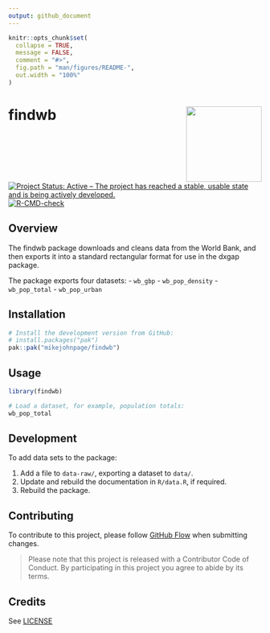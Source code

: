 ```yaml
---
output: github_document
---
```


<!-- README.md is generated from README.Rmd. Please edit that file -->

```r
knitr::opts_chunk$set(
  collapse = TRUE,
  message = FALSE,
  comment = "#>",
  fig.path = "man/figures/README-",
  out.width = "100%"
)
```

# findwb <img src='man/figures/logo.png' align="right" height="150" /></a>

<!-- badges: start -->
[![Project Status: Active – The project has reached a stable, usable state and is being actively developed.](https://www.repostatus.org/badges/latest/active.svg)](https://www.repostatus.org/#active)
[![R-CMD-check](https://github.com/MikeJohnPage/findwb/actions/workflows/R-CMD-check.yaml/badge.svg)](https://github.com/MikeJohnPage/findwb/actions/workflows/R-CMD-check.yaml)
<!-- badges: end -->

## Overview

The findwb package downloads and cleans data from the World Bank, and then
exports it into a standard rectangular format for use in the dxgap package.

The package exports four datasets:
- `wb_gbp`
- `wb_pop_density`
- `wb_pop_total`
- `wb_pop_urban`

## Installation

``` r
# Install the development version from GitHub:
# install.packages("pak")
pak::pak("mikejohnpage/findwb")
```
## Usage
```r
library(findwb)

# Load a dataset, for example, population totals:
wb_pop_total
```

## Development

To add data sets to the package:

1. Add a file to `data-raw/`, exporting a dataset to `data/`.
2. Update and rebuild the documentation in `R/data.R`, if required.
3. Rebuild the package.

## Contributing

To contribute to this project, please follow [GitHub Flow](https://guides.github.com/introduction/flow/)
when submitting changes.

> Please note that this project is released with a Contributor Code of Conduct. By participating in this project you agree to abide by its terms.

## Credits

See [LICENSE](/LICENSE)
